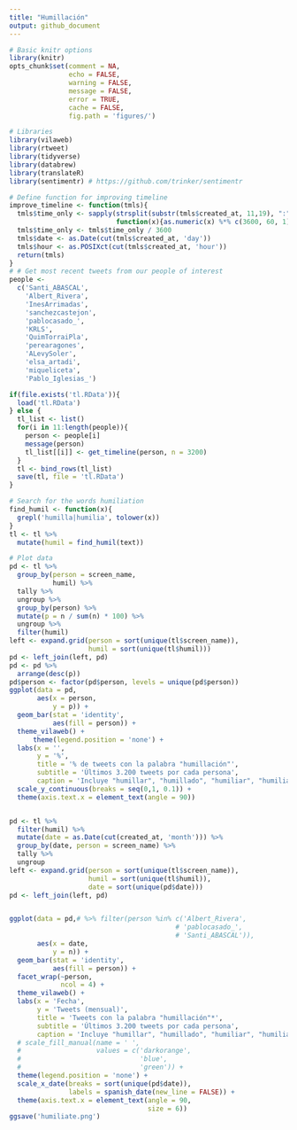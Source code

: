 ```yaml
---
title: "Humillación"
output: github_document
---
```



```r
# Basic knitr options
library(knitr)
opts_chunk$set(comment = NA, 
               echo = FALSE, 
               warning = FALSE, 
               message = FALSE, 
               error = TRUE, 
               cache = FALSE,
               fig.path = 'figures/')
```


```r
# Libraries
library(vilaweb)
library(rtweet)
library(tidyverse)
library(databrew)
library(translateR)
library(sentimentr) # https://github.com/trinker/sentimentr
```

```r
# Define function for improving timeline
improve_timeline <- function(tmls){
  tmls$time_only <- sapply(strsplit(substr(tmls$created_at, 11,19), ":"),
                           function(x){as.numeric(x) %*% c(3600, 60, 1)})
  tmls$time_only <- tmls$time_only / 3600
  tmls$date <- as.Date(cut(tmls$created_at, 'day'))
  tmls$hour <- as.POSIXct(cut(tmls$created_at, 'hour'))
  return(tmls)
}
# # Get most recent tweets from our people of interest
people <- 
  c('Santi_ABASCAL',
    'Albert_Rivera',
    'InesArrimadas',
    'sanchezcastejon',
    'pablocasado_',
    'KRLS',
    'QuimTorraiPla',
    'perearagones',
    'ALevySoler',
    'elsa_artadi',
    'miqueliceta',
    'Pablo_Iglesias_')

if(file.exists('tl.RData')){
  load('tl.RData')
} else {
  tl_list <- list()
  for(i in 11:length(people)){
    person <- people[i]
    message(person)
    tl_list[[i]] <- get_timeline(person, n = 3200)
  }
  tl <- bind_rows(tl_list)
  save(tl, file = 'tl.RData')  
}

# Search for the words humiliation
find_humil <- function(x){
  grepl('humilla|humilia', tolower(x))
}
tl <- tl %>%
  mutate(humil = find_humil(text))

# Plot data
pd <- tl %>%
  group_by(person = screen_name,
           humil) %>%
  tally %>%
  ungroup %>%
  group_by(person) %>%
  mutate(p = n / sum(n) * 100) %>%
  ungroup %>%
  filter(humil)
left <- expand.grid(person = sort(unique(tl$screen_name)),
                    humil = sort(unique(tl$humil)))
pd <- left_join(left, pd)
pd <- pd %>%
  arrange(desc(p))
pd$person <- factor(pd$person, levels = unique(pd$person))
ggplot(data = pd,
       aes(x = person,
           y = p)) +
  geom_bar(stat = 'identity',
           aes(fill = person)) +
  theme_vilaweb() +
      theme(legend.position = 'none') +
  labs(x = '',
       y = '%',
       title = '% de tweets con la palabra "humillación"',
       subtitle = 'Últimos 3.200 tweets por cada persona',
       caption = 'Incluye "humillar", "humillado", "humiliar", "humiliate", etc. Datos del Twitter API. Gráfico @joethebrew.') +
  scale_y_continuous(breaks = seq(0,1, 0.1)) +
  theme(axis.text.x = element_text(angle = 90))


pd <- tl %>%
  filter(humil) %>%
  mutate(date = as.Date(cut(created_at, 'month'))) %>%
  group_by(date, person = screen_name) %>%
  tally %>%
  ungroup 
left <- expand.grid(person = sort(unique(tl$screen_name)),
                    humil = sort(unique(tl$humil)),
                    date = sort(unique(pd$date)))
pd <- left_join(left, pd)


ggplot(data = pd,# %>% filter(person %in% c('Albert_Rivera',
                                          # 'pablocasado_',
                                          # 'Santi_ABASCAL')),
       aes(x = date,
           y = n)) +
  geom_bar(stat = 'identity',
           aes(fill = person)) +
  facet_wrap(~person,
             ncol = 4) +
  theme_vilaweb() +
  labs(x = 'Fecha',
       y = 'Tweets (mensual)',
       title = 'Tweets con la palabra "humillación"*',
       subtitle = 'Últimos 3.200 tweets por cada persona',
       caption = 'Incluye "humillar", "humillado", "humiliar", "humiliate", etc. Datos del Twitter API. Gráfico @joethebrew.') +
  # scale_fill_manual(name = ' ',
  #                   values = c('darkorange',
  #                              'blue',
  #                              'green')) +
  theme(legend.position = 'none') +
  scale_x_date(breaks = sort(unique(pd$date)),
               labels = spanish_date(new_line = FALSE)) +
  theme(axis.text.x = element_text(angle = 90,
                                   size = 6))
ggsave('humiliate.png')
```